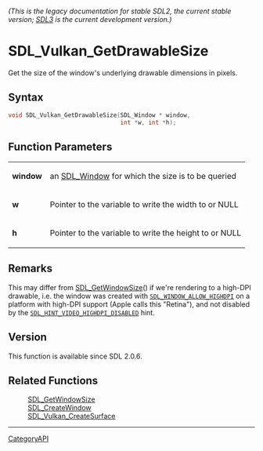 ====== (This is the legacy documentation for stable SDL2, the current stable version; [https://wiki.libsdl.org/SDL3/ SDL3] is the current development version.) ======
= SDL_Vulkan_GetDrawableSize =

Get the size of the window's underlying drawable dimensions in pixels.

== Syntax ==

<syntaxhighlight lang='c'>
void SDL_Vulkan_GetDrawableSize(SDL_Window * window,
                                int *w, int *h);
</syntaxhighlight>

== Function Parameters ==

{|
|'''window'''
|an [[SDL_Window]] for which the size is to be queried
|-
|'''w'''
|Pointer to the variable to write the width to or NULL
|-
|'''h'''
|Pointer to the variable to write the height to or NULL
|}

== Remarks ==

This may differ from [[SDL_GetWindowSize]]() if we're rendering to a
high-DPI drawable, i.e. the window was created with
<code>[[SDL_WINDOW_ALLOW_HIGHDPI]]</code> on a platform with high-DPI
support (Apple calls this "Retina"), and not disabled by the
<code>[[SDL_HINT_VIDEO_HIGHDPI_DISABLED]]</code> hint.

== Version ==

This function is available since SDL 2.0.6.

== Related Functions ==

:[[SDL_GetWindowSize]]
:[[SDL_CreateWindow]]
:[[SDL_Vulkan_CreateSurface]]

----
[[CategoryAPI]]


